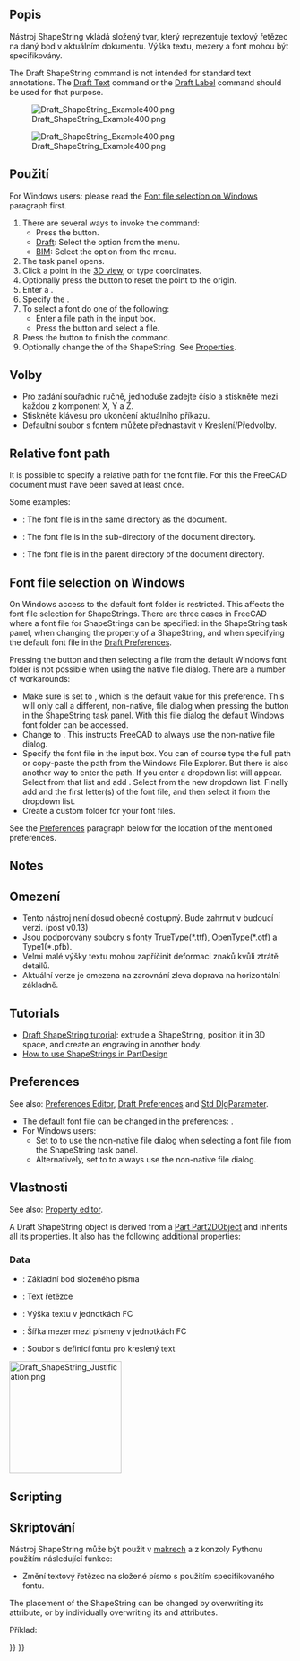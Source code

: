 <languages/>

{{Docnav
|[[Draft_Facebinder|Facebinder]]
|[[Draft_Hatch|Hatch]]
|[[Draft_Workbench|Draft]]
|IconL=Draft_Facebinder.svg 
|IconR=Draft_Hatch.svg 
|IconC=Workbench_Draft.svg
}}

<div class="mw-translate-fuzzy">
{{GuiCommand/cs|Name=Draft_ShapeString|Name/cs=Draft ShapeString|Workbenches=[[Draft_Workbench/cs|Kreslení]]|MenuLocation=Draft -> ShapeString|Shortcut=S S|SeeAlso=[[Draft Text/cs|Draft Text]], [[Part Extrude/cs|Part Extrude]]}}
</div>

<span id="Description"></span>
==Popis==

<div class="mw-translate-fuzzy">
Nástroj ShapeString vkládá složený tvar, který reprezentuje textový řetězec na daný bod v aktuálním dokumentu. Výška textu, mezery a font mohou být specifikovány.
</div>

The Draft ShapeString command is not intended for standard text annotations. The [[Draft_Text|Draft Text]] command or the [[Draft_Label|Draft Label]] command should be used for that purpose.

[[Image:Draft_ShapeString_Example400.png]]
<div class="mw-translate-fuzzy">
[[Image:Draft_ShapeString_Example400.png]]
</div>

<span id="Usage"></span>
<div class="mw-translate-fuzzy">
==Použití==
</div>

For Windows users: please read the [[#Font_file_selection_on_Windows|Font file selection on Windows]] paragraph first.

# There are several ways to invoke the command:
#* Press the {{Button|[[Image:Draft_ShapeString.svg|16px]] [[Draft_ShapeString|Shape from text]]}} button.
#* [[Draft_Workbench|Draft]]: Select the {{MenuCommand|Drafting → [[Image:Draft_ShapeString.svg|16px]] Shape from text}} option from the menu.
#* [[BIM_Workbench|BIM]]: Select the {{MenuCommand|Annotation → [[Image:Draft_ShapeString.svg|16px]] Shape from text}} option from the menu.
# The {{MenuCommand|ShapeString}} task panel opens.
# Click a point in the [[3D_view|3D view]], or type coordinates.
# Optionally press the {{Button|Reset Point}} button to reset the point to the origin.
# Enter a {{MenuCommand|String}}.
# Specify the {{MenuCommand|Height}}.
# To select a font do one of the following:
#* Enter a file path in the {{MenuCommand|Font file}} input box.
#* Press the {{Button|...}} button and select a file.
# Press the {{Button|OK}} button to finish the command.
# Optionally change the {{PropertyData|Justification}} of the ShapeString. See [[#Properties|Properties]].

<span id="Options"></span>
==Volby==

<div class="mw-translate-fuzzy">
* Pro zadání souřadnic ručně, jednoduše zadejte číslo a stiskněte {{KEY|ENTER}} mezi každou z komponent X, Y a Z.
* Stiskněte klávesu {{KEY|ESC}} pro ukončení aktuálního příkazu.
* Defaultní soubor s fontem můžete přednastavit v Kreslení/Předvolby.
</div>

==Relative font path==

{{version|1.1}}

It is possible to specify a relative path for the font file. For this the FreeCAD document must have been saved at least once.

Some examples:
* {{FileName|./SomeFont.ttf}}: The font file is in the same directory as the document.
* {{FileName|./MyDirectory/SomeFont.ttf}}: The font file is in the {{FileName|MyDirectory}} sub-directory of the document directory.
* {{FileName|../SomeFont.ttf}}: The font file is in the parent directory of the document directory.

==Font file selection on Windows==

On Windows access to the default font folder is restricted. This affects the font file selection for ShapeStrings. There are three cases in FreeCAD where a font file for ShapeStrings can be specified: in the ShapeString task panel, when changing the {{PropertyData|Font File}} property of a ShapeString, and when specifying the default font file in the [[Draft_Preferences#Texts_and_dimensions|Draft Preferences]].

Pressing the {{Button|...}} button and then selecting a file from the default Windows font folder is not possible when using the native file dialog. There are a number of workarounds:
* Make sure {{MenuCommand|DontUseNativeFontDialog}} is set to {{True}}, which is the default value for this preference. This will only call a different, non-native, file dialog when pressing the {{Button|...}} button in the ShapeString task panel. With this file dialog the default Windows font folder can be accessed.
* Change {{MenuCommand|DontUseNativeDialog}} to {{True}}. This instructs FreeCAD to always use the non-native file dialog.
* Specify the font file in the input box. You can of course type the full path or copy-paste the path from the Windows File Explorer. But there is also another way to enter the path. If you enter {{Value|C:\}} a dropdown list will appear. Select {{Value|Windows}} from that list and add {{Value|\F}}. Select {{Value|Fonts}} from the new dropdown list. Finally add {{Value|\}} and the first letter(s) of the font file, and then select it from the dropdown list.
* Create a custom folder for your font files.

See the [[#Preferences|Preferences]] paragraph below for the location of the mentioned preferences.

==Notes==

<div class="mw-translate-fuzzy">
==Omezení==
* Tento nástroj není dosud obecně dostupný. Bude zahrnut v budoucí verzi.  (post v0.13)
* Jsou podporovány soubory s fonty TrueType(*.ttf), OpenType(*.otf) a Type1(*.pfb). 
* Velmi malé výšky textu mohou zapříčinit deformaci znaků kvůli ztrátě detailů.  
* Aktuální verze je omezena na zarovnání zleva doprava na horizontální základně.
</div>

==Tutorials==

* [[Draft_ShapeString_tutorial|Draft ShapeString tutorial]]: extrude a ShapeString, position it in 3D space, and create an engraving in another body.
* [https://forum.freecadweb.org/viewtopic.php?f=3&t=36623 How to use ShapeStrings in PartDesign]

==Preferences==

See also: [[Preferences_Editor|Preferences Editor]], [[Draft_Preferences|Draft Preferences]] and [[Std_DlgParameter|Std DlgParameter]].

* The default font file can be changed in the preferences: {{MenuCommand|Edit → Preferences... → Draft → Texts and dimensions → Default ShapeString font file}}.
* For Windows users:
** Set {{MenuCommand|Tools → Edit parameters... → BaseApp → Preferences → Dialog → DontUseNativeFontDialog}} to {{True}} to use the non-native file dialog when selecting a font file from the ShapeString task panel.
** Alternatively, set {{MenuCommand|Tools → Edit parameters... → BaseApp → Preferences → Dialog → DontUseNativeDialog}} to {{True}} to always use the non-native file dialog.

<span id="Properties"></span>
==Vlastnosti==

See also: [[Property_editor|Property editor]].

A Draft ShapeString object is derived from a [[Part_Part2DObject|Part Part2DObject]] and inherits all its properties. It also has the following additional properties:

===Data===

{{TitleProperty|Draft}}

<div class="mw-translate-fuzzy">
* {{PropertyData|Pozice}}: Základní bod složeného písma
* {{PropertyData|String}}: Text řetězce 
* {{PropertyData|Velikost}}: Výška textu v jednotkách FC
* {{PropertyData|Mezery}}: Šířka mezer mezi písmeny v jednotkách FC
* {{PropertyData|Font File}}: Soubor s definicí fontu pro kreslený text
</div>

[[Image:Draft_ShapeString_Justification.png|200px]]
{{Caption|The height of the red rectangle (solid line) is equal to the cap height.<br>
The height of the green rectangle (dashed line) is equal to the shape height.<br>
The corners, the midpoints of the edges, and the center of the rectangles<br>
match the 9 justification options: Top-Left to Bottom-Right.}}

==Scripting==

<div class="mw-translate-fuzzy">
==Skriptování==
</div>

<div class="mw-translate-fuzzy">
Nástroj ShapeString může být použit v [[macros/cs|makrech]] a z konzoly Pythonu použitím následující funkce:
</div>

{{Code|code=
shapestring = make_shapestring(String, FontFile, Size=100, Tracking=0)
}}

<div class="mw-translate-fuzzy">
* Změní textový řetězec na složené písmo s použitím specifikovaného fontu.
</div>

The placement of the ShapeString can be changed by overwriting its {{incode|Placement}} attribute, or by individually overwriting its {{incode|Placement.Base}} and {{incode|Placement.Rotation}} attributes.

Příklad:

{{Code|code=
import FreeCAD as App
import Draft

doc = App.newDocument()

font1 = "/usr/share/fonts/truetype/msttcorefonts/Arial.ttf"
font2 = "/usr/share/fonts/truetype/dejavu/DejaVuSerif.ttf"
font3 = "/usr/share/fonts/truetype/freefont/FreeSerifItalic.ttf"

S1 = Draft.make_shapestring("This is a sample text", font1, 200)

S2 = Draft.make_shapestring("Inclined text", font2, 200, 10)

zaxis = App.Vector(0, 0, 1)
p2 = App.Vector(-1000, 500, 0)
place2 = App.Placement(p2, App.Rotation(zaxis, 45))
S2.Placement = place2

S3 = Draft.make_shapestring("Upside-down text", font3, 200, 10)
S3.Placement.Base = App.Vector(0, -1000, 0)
S3.Placement.Rotation = App.Rotation(zaxis, 180)

doc.recompute()
}}


{{Docnav
|[[Draft_Facebinder|Facebinder]]
|[[Draft_Hatch|Hatch]]
|[[Draft_Workbench|Draft]]
|IconL=Draft_Facebinder.svg 
|IconR=Draft_Hatch.svg 
|IconC=Workbench_Draft.svg
}}

{{Draft Tools navi{{#translation:}}}}
{{Userdocnavi{{#translation:}}}}